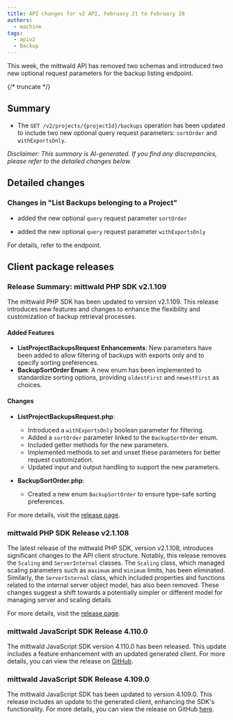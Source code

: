 ```yaml
---
title: API changes for v2 API, February 21 to February 28
authors:
  - machine
tags:
  - apiv2
  - Backup
---
```



This week, the mittwald API has removed two schemas and introduced two new optional request parameters for the backup listing endpoint.

{/* truncate */}

## Summary

- The `GET /v2/projects/{projectId}/backups` operation has been updated to include two new optional query request parameters: `sortOrder` and `withExportsOnly`.

_Disclaimer: This summary is AI-generated. If you find any discrepancies, please refer to the detailed changes below._

## Detailed changes

### Changes in "List Backups belonging to a Project"

- added the new optional `query` request parameter `sortOrder`

- added the new optional `query` request parameter `withExportsOnly`

For details, refer to the <OperationLink operation="backup-list-project-backups" apiVersion="v2" /> endpoint.

## Client package releases

### Release Summary: mittwald PHP SDK v2.1.109

The mittwald PHP SDK has been updated to version v2.1.109. This release introduces new features and changes to enhance the flexibility and customization of backup retrieval processes.

#### Added Features

- **ListProjectBackupsRequest Enhancements**: New parameters have been added to allow filtering of backups with exports only and to specify sorting preferences.
- **BackupSortOrder Enum**: A new enum has been implemented to standardize sorting options, providing `oldestFirst` and `newestFirst` as choices.

#### Changes

- **ListProjectBackupsRequest.php**:

  - Introduced a `withExportsOnly` boolean parameter for filtering.
  - Added a `sortOrder` parameter linked to the `BackupSortOrder` enum.
  - Included getter methods for the new parameters.
  - Implemented methods to set and unset these parameters for better request customization.
  - Updated input and output handling to support the new parameters.

- **BackupSortOrder.php**:
  - Created a new enum `BackupSortOrder` to ensure type-safe sorting preferences.

For more details, visit the [release page](https://github.com/mittwald/api-client-php/releases/tag/v2.1.109).

### mittwald PHP SDK Release v2.1.108

The latest release of the mittwald PHP SDK, version v2.1.108, introduces significant changes to the API client structure. Notably, this release removes the `Scaling` and `ServerInternal` classes. The `Scaling` class, which managed scaling parameters such as `maximum` and `minimum` limits, has been eliminated. Similarly, the `ServerInternal` class, which included properties and functions related to the internal server object model, has also been removed. These changes suggest a shift towards a potentially simpler or different model for managing server and scaling details.

For more details, visit the [release page](https://github.com/mittwald/api-client-php/releases/tag/v2.1.108).

### mittwald JavaScript SDK Release 4.110.0

The mittwald JavaScript SDK version 4.110.0 has been released. This update includes a feature enhancement with an updated generated client. For more details, you can view the release on [GitHub](https://github.com/mittwald/api-client-js/releases/tag/4.110.0).

### mittwald JavaScript SDK Release 4.109.0

The mittwald JavaScript SDK has been updated to version 4.109.0. This release includes an update to the generated client, enhancing the SDK's functionality. For more details, you can view the release on GitHub [here](https://github.com/mittwald/api-client-js/releases/tag/4.109.0).
